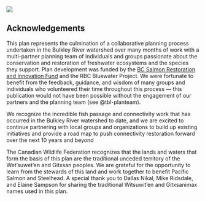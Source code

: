 ![](spawn.jpg)

## Acknowledgements {-}

This plan represents the culmination of a collaborative planning process undertaken in the Bulkley River watershed over many months of work with a multi-partner planning team of individuals and groups passionate about the conservation and restoration of freshwater ecosystems and the species they support. Plan development was funded by the [BC Salmon Restoration and Innovation Fund](https://www.dfo-mpo.gc.ca/fisheries-peches/initiatives/fish-fund-bc-fonds-peche-cb/index-eng.html) and the RBC Bluewater Project. We were fortunate to benefit from the feedback, guidance, and wisdom of many groups and individuals who volunteered their time throughout this process — this publication would not have been possible without the engagement of our partners and the planning team (see @tbl-planteam). 

We recognize the incredible fish passage and connectivity work that has occurred in the Bulkley River watershed to date, and we are excited to continue partnering with local groups and organizations to build up existing initiatives and provide a road map to push connectivity restoration forward over the next 10 years and beyond

The Canadian Wildlife Federation recognizes that the lands and waters that form the basis of this plan are the traditional unceded territory of the Wet'suwet'en and Gitxsan peoples. We are grateful for the opportunity to learn from the stewards of this land and work together to benefit Pacific Salmon and Steelhead. A special thank you to Dallas Nikal, Mike Ridsdale, and Elaine Sampson for sharing the traditional Witsuwit'en and Gitxsanimax names used in this plan.

